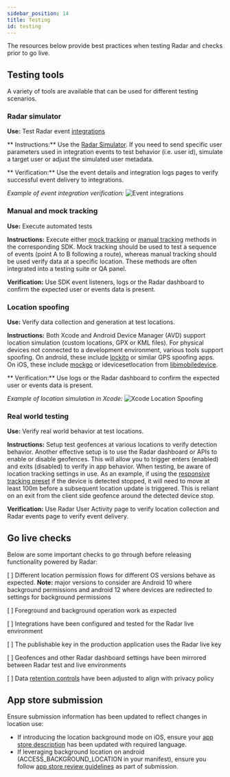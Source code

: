 ```yaml
---
sidebar_position: 14
title: Testing
id: testing
---
```


The resources below provide best practices when testing Radar and checks prior to go live.

## Testing tools

A variety of tools are available that can be used for different testing scenarios.

### Radar simulator
**Use:** Test Radar event [integrations](/integrations)

** Instructions:**  Use the [Radar Simulator](/dashboard#simulator). If you need to send specific user parameters used in integration events to test behavior (i.e. user id), simulate a target user or adjust the simulated user metadata.

** Verification:**  Use the event details and integration logs pages to verify successful event delivery to integrations.

*Example of event integration verification:*
![Event integrations](/img/testing/event_integrations.png)

###  Manual and mock tracking
**Use:** Execute automated tests

**Instructions:**  Execute either [mock tracking](/sdk/ios#mock-tracking-for-testing) or [manual tracking](/sdk/ios#manual-tracking) methods in the corresponding SDK. Mock tracking should be used to test a sequence of events (point A to B following a route), whereas manual tracking should be used verify data at a specific location. These methods are often integrated into a testing suite or QA panel.

**Verification:**  Use SDK event listeners, logs or the Radar dashboard to confirm the expected user or events data is present.

### Location spoofing
**Use:** Verify data collection and generation at test locations.

**Instructions:** Both Xcode and Android Device Manager (AVD) support location simulation (custom locations, GPX or KML files).  For physical devices not connected to a development environment, various tools support spoofing. On android, these include [lockito](https://play.google.com/store/apps/details?id=fr.dvilleneuve.lockito) or similar GPS spoofing apps. On iOS, these include [mockgo](https://www.foneazy.com/mockgo-iphone-gps-spoofer/) or idevicesetlocation from [libimobiledevice](https://libimobiledevice.org/).

** Verification:**  Use logs or the Radar dashboard to confirm the expected user or events data is present.

*Example of location simulation in Xcode:*
![Xcode Location Spoofing](/img/testing/xcode_location_spoofing.png)

### Real world testing
**Use:** Verify real world behavior at test locations.

**Instructions:** Setup test geofences at various locations to verify detection behavior. Another effective setup is to use the Radar dashboard or APIs to enable or disable geofences. This will allow you to trigger enters (enabled) and exits (disabled) to verify in app behavior. When testing, be aware of location tracking settings in use. As an example, if using the [responsive tracking preset](/sdk/tracking#ios-presets) if the device is detected stopped, it will need to move at least 100m before a subsequent location update is triggered. This is reliant on an exit from the client side geofence around the detected device stop.

**Verification:** Use Radar User Activity page to verify location collection and Radar events page to verify event delivery.

## Go live checks

Below are some important checks to go through before releasing functionality powered by Radar:

[ ] Different location permission flows for different OS versions behave as expected. **Note:** major versions to consider are Android 10 where background permissions and android 12 where devices are redirected to settings for background permissions

[ ] Foreground and background operation work as expected

[ ] Integrations have been configured and tested for the Radar live environment

[ ] The publishable key in the production application uses the Radar live key

[ ] Geofences and other Radar dashboard settings have been mirrored between Radar test and live environments

[ ] Data [retention controls](/faqs#what-is-radars-data-retention-policy) have been adjusted to align with privacy policy

## App store submission

Ensure submission information has been updated to reflect changes in location use:

- If introducing the location background mode on iOS, ensure your [app store description](/sdk/ios#submit-to-app-store) has been updated with required language.
- If leveraging background location on android (ACCESS_BACKGROUND_LOCATION in your manifest), ensure you follow [app store review guidelines](https://radar.com/blog/guide-to-play-store-background-location-approval) as part of submission.